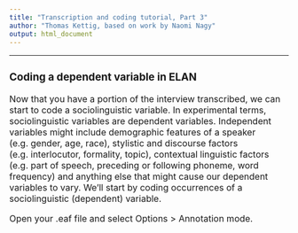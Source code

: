 ```yaml
---
title: "Transcription and coding tutorial, Part 3"
author: "Thomas Kettig, based on work by Naomi Nagy"
output: html_document
---
```

<font size= "3.5">

***
### __Coding a dependent variable in ELAN__

Now that you have a portion of the interview transcribed, we can start to code a sociolinguistic variable. In experimental terms, sociolinguistic variables are dependent variables. Independent variables might include demographic features of a speaker (e.g. gender, age, race), stylistic and discourse factors (e.g. interlocutor, formality, topic), contextual linguistic factors (e.g. part of speech, preceding or following phoneme, word frequency) and anything else that might cause our dependent variables to vary. We'll start by coding occurrences of a sociolinguistic (dependent) variable.

Open your .eaf file and select Options > Annotation mode.